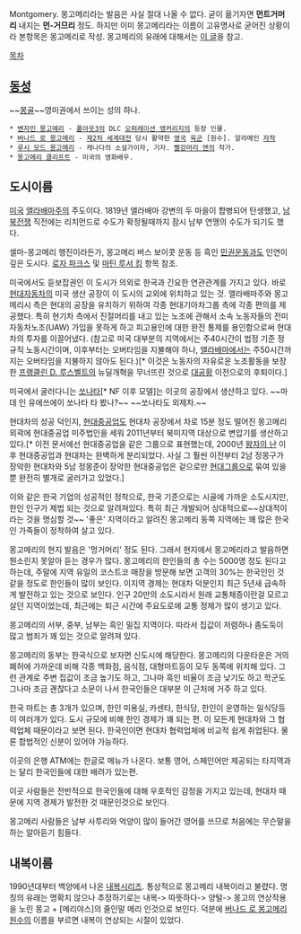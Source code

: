 Montgomery. 
몽고메리라는 발음은 사실 절대 나올 수 없다. 굳이 옮기자면 '''먼트거머리''' 내지는 '''먼-거므리''' 정도. 하지만 이미 몽고메리라는 이름이 고유명사로 굳어진 상황이라 본항목은 몽고메리로 작성. 몽고메리의 유래에 대해서는 [http://iceager.egloos.com/2614020 이 글]을 참고.

[[목차]]
== [[동성]] ==
~~[[몽골]]~~영미권에서 쓰이는 성의 하나.

 * [[벤자민 몽고메리]] - [[폴아웃3]]의 DLC [[오퍼레이션 앵커리지]]의 등장 인물.
 * [[버나드 로 몽고메리]] - [[제2차 세계대전]] 당시 활약한 [[영국]] [[육군]] [원수]. 알라메인 [[자작]]
 * [[루시 모드 몽고메리]] - 캐나다의 소설가이자, 기자. [[빨강머리 앤]]의 작가.
 * [[몽고메리 클리프트]] - 미국의 영화배우.
== 도시이름 ==
[[미국]] [[앨라배마]]주의 주도이다. 1819년 앨라배마 강변의 두 마을이 합병되어 탄생했고, [[남북전쟁]] 직전에는 리치먼드로 수도가 확정될때까지 잠시 남부 연맹의 수도가 되기도 했다. 

셀마-몽고메리 행진이라든가, 몽고메리 버스 보이콧 운동 등 흑인 [[민권운동]]과도 인연이 깊은 도시다.  [[로자 파크스]] 및 [[마틴 루서 킹]] 항목 참조.

미국에서도 듣보잡권인 이 도시가 의외로 한국과 긴요한 연관관계를 가지고 있다. 바로 [[현대자동차]]의 미국 생산 공장이 이 도시의 교외에 위치하고 있는 것. 앨라배마주와 몽고메리시 측은 현대의 공장을 유치하기 위하여 각종 현대기아차그룹 측에 각종 편의를 제공했다. 특히 현기차 측에서 진절머리를 내고 있는 노조에 관해서 소속 노동자들의 전미자동차노조(UAW) 가입을 못하게 하고 피고용인에 대한 완전 통제를 용인함으로써 현대차의 투자를 이끌어냈다. (참고로 미국 대부분의 지역에서는 주40시간이 법정 기준 정규직 노동시간이며, 이후부터는 오버타임을 지불해야 하나, [[앨라배마]]에서는 주50시간까지는 오버타임을 지불하지 않아도 된다.)[* 이것은 노동자의 자유로운 노조활동을 보장한 [[프랭클린 D. 루스벨트]]의 뉴딜개혁을 무너뜨린 것으로 [[대공황]] 이전으로의 후퇴이다.]

미국에서 굴러다니는 [[쏘나타]][* NF 이후 모델]는 이곳의 공장에서 생산하고 있다. ~~마데 인 유에쓰에이 쏘나타 타 봤나?~~ ~~쏘나타도 외제차.~~

현대차의 성공 덕인지, [[현대중공업]]도 현대차 공장에서 차로 15분 정도 떨어진 몽고메리 외곽에 현대중공업 미주법인을 세워 2011년부터 북미지역 대상으로 변압기를 생산하고 있다.[* 이전 문서에선 현대중공업을 같은 그룹으로 표현했는데, 2000년 [[왕자의 난]] 이후 현대중공업과 현대차는 완벽하게 분리되었다. 사실 그 훨씬 이전부터 2남 정몽구가 장악한 현대차와 5남 정몽준이 장악한 현대중공업은 겉으로만 [[현대그룹]]으로 묶여 있을뿐 완전히 별개로 굴러가고 있었다.]  

이와 같은 한국 기업의 성공적인 정착으로, 한국 기준으로는 시골에 가까운 소도시지만, 한인 인구가 제법 되는 것으로 알려져있다. 특히 최근 개발되어 상대적으로~~상대적이라는 것을 명심할 것~~ '좋은' 지역이라고 알려진 몽고메리 동쪽 지역에는 꽤 많은 한국인 가족들이 정착하여 살고 있다. 

몽고메리의 현지 발음은 '멍거머리' 정도 된다. 그래서 현지에서 몽고메리라고 발음하면 뭔소린지 못알아 듣는 경우가 많다. 
몽고메리의 한인들의 총 수는 5000명 정도 된다고 하는데, 주말에 지역 유일의 코스트코 매장을 방문해 보면 고객의 30%는 한국인인 것 같을 정도로 한인들이 많이 보인다.
이지역 경제는 현대차 덕분인지 최근 5년새 급속하게 발전하고 있는 것으로 보인다. 인구 20만의 소도시라서 원래 교통체증이란걸 모르고 살던 지역이었는데, 최근에는 퇴근 시간에 주요도로에 교통 정체가 많이 생기고 있다.

몽고메리의 서부, 중부, 남부는 흑인 밀집 지역이다. 따라서 집값이 저렴하나 좀도둑이 많고 범죄가 꽤 있는 것으로 알려져 있다.

몽고메리의 동부는 한국식으로 보자면 신도시에 해당한다. 몽고메리의 다운타운은 거의 폐허에 가까운데 비해 각종 백화점, 음식점, 대형마트등이 모두 동쪽에 위치해 있다. 그런 관계로 주변 집값이 조금 높기도 하고, 그나마 흑인 비율이 조금 낮기도 하고 학군도 그나마 조금 괜찮다고 소문이 나서 한국인들은 대부분 이 근처에 거주 하고 있다.

한국 마트는 총 3개가 있으며, 한인 미용실, 카센타, 한식당, 한인이 운영하는 일식당등이 여러개가 있다.
도시 규모에 비해 한인 경제가 꽤 되는 편.
이 모든게 현대차와 그 협력업체 때문이라고 보면 된다.
한국인이면 현대차 협력업체에 비교적 쉽게 취업된다. 물론 합법적인 신분이 있어야 가능하다.

이곳의 은행 ATM에는 한글로 메뉴가 나온다. 보통 영어, 스페인어만 제공되는 타지역과는 달리 한국인들에 대한 배려가 있는편.

이곳 사람들은 전반적으로 한국인들에 대해 우호적인 감정을 가지고 있는데, 현대차 때문에 지역 경제가 발전한 것 때문인것으로 보인다.

몽고메리 사람들은 남부 사투리와 억양이 많이 들어간 영어를 쓰므로 처음에는 무슨말을 하는 알아듣기 힘들다. 
== 내복이름 ==
1990년대부터 백양에서 나온 [[내복]]시리즈. 통상적으로 몽고메리 내복이라고 불렸다. 명칭의 유래는 명확치 않으나 추정하기로는 내복-> 따뜻하다-> 양털-> 몽고의 연상작용을 노린 몽고 + [메리야스]의 줄인말 메리 인것으로 보인다. 덕분에 [[버나드 로 몽고메리]]원수의 이름을 부르면 내복이 연상되는 시절이 있었다.


